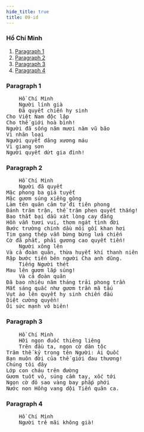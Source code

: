 ```yaml
---
hide_title: true
title: 09-id
---
```


<head>
    <title>A Meaningful Page Title</title>
</head>

<style>
{`
#P1, #P2, #P3, #P4 {
    background-color: lightblue;
}
`}
</style>

<h3>Hồ Chí Minh</h3>
<ol>
    <li><a href="#P1">Paragraph 1</a></li>
    <li><a href="#P2">Paragraph 2</a></li>
    <li><a href="#P3">Paragraph 3</a></li>
    <li><a href="#P4">Paragraph 4</a></li>
</ol>

<h3 id="P1">Paragraph 1</h3>
<pre>
    Hồ Chí Minh
    Người lính già
    Đã quyết chiến hy sinh
Cho Việt Nam độc lập
Cho thế giới hoà bình!
Người đã sống năm mươi năm vũ bão
Vì nhân loại
Người quyết dâng xương máu
Vì giang sơn
Người quyết dứt gia đình!
</pre>

<h3 id="P2">Paragraph 2</h3>
<pre>
    Hồ Chí Minh
    Người đã quyết
Mặc phong ba giá tuyết
Mặc gươm súng xiềng gông
Làm tên quân cảm tử đi tiên phong
Đánh trăm trận, thề trăm phen quyết thắng!
Bao thất bại dẫu xát lòng cay đắng
Hồn vẫn tươi vui, thơm ngát tình đời
Bước trường chinh dầu mỏi gối khan hơi
Tim gang thép vẫn bừng bừng lửa chiến
Cờ đã phất, phải gương cao quyết tiến!
    Người xông lên
Và cả đoàn quân, thừa huyết khí thanh niên
Rập bước tiến bên người Cha anh dũng.
    Tiếng Người thét
Mau lên gươm lắp súng!
    Và cả đoàn quân
Đã bao nhiêu năm tháng trải phong trần
Mắt sáng quắc như gươm trần mã tấu
Vụt ào lên quyết hy sinh chiến đấu
Diệt cường quyền!
Ôi sức mạnh vô biên!
</pre>

<h3 id="P3">Paragraph 3</h3>
<pre>
    Hồ Chí Minh
    Hỡi ngọn đuốc thiêng liêng
    Trên đầu ta, ngọn cờ dân tộc
Trăm thế kỷ trong tên Người: Ái Quốc
Bạn muôn đời của thế giới đau thương!
Chúng tôi đây
Lớp con cháu trên đường
Gươm tuốt vỏ, súng cầm tay, xốc tới
Ngọn cờ đỏ sao vàng bay phấp phới
Nước non Hồng vang dội Tiến quân ca.
</pre>

<h3 id="P4">Paragraph 4</h3>
<pre>
    Hồ Chí Minh
    Người trẻ mãi không già!
</pre>